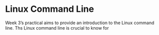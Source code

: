 # Linux Command Line

Week 3's practical aims to provide an introduction to the Linux command line.  Ths Linux command line is crucial to know for 